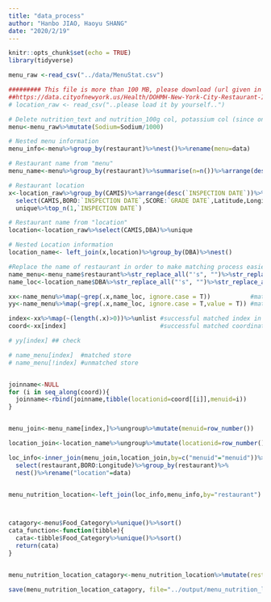 ```yaml
---
title: "data_process"
author: "Hanbo JIAO, Haoyu SHANG"
date: "2020/2/19"
---
```


```r
knitr::opts_chunk$set(echo = TRUE)
library(tidyverse)

menu_raw <-read_csv("../data/MenuStat.csv")

######### This file is more than 100 MB, please download (url given in readme) and load it by yourself.
##https://data.cityofnewyork.us/Health/DOHMH-New-York-City-Restaurant-Inspection-Results/43nn-pn8j?fbclid=IwAR3uN_WpWfG_hVAG9YCQYspbwW-6GDAjoZG-wz4xc3NCWUVPjXEKSpAfsdY
# location_raw <- read_csv("..please load it by yourself..")

# Delete nutrition_text and nutrition_100g col, potassium col (since only 5k entry have value)
menu<-menu_raw%>%mutate(Sodium=Sodium/1000)

# Nested menu information
menu_info<-menu%>%group_by(restaurant)%>%nest()%>%rename(menu=data)

# Restaurant name from "menu"
menu_name<-menu%>%group_by(restaurant)%>%summarise(n=n())%>%arrange(desc(n))

# Restaurant location
x<-location_raw%>%group_by(CAMIS)%>%arrange(desc(`INSPECTION DATE`))%>%
  select(CAMIS,BORO:`INSPECTION DATE`,SCORE:`GRADE DATE`,Latitude,Longitude)%>%
  unique%>%top_n(1,`INSPECTION DATE`)

# Restaurant name from "location"
location<-location_raw%>%select(CAMIS,DBA)%>%unique

# Nested Location information
location_name<- left_join(x,location)%>%group_by(DBA)%>%nest()

#Replace the name of restaurant in order to make matching process easier.
name_menu<-menu_name$restaurant%>%str_replace_all("'s", "")%>%str_replace_all("Shop", "")%>%str_replace_all("`S", "")%>%str_replace_all(" ", "")
name_loc<-location_name$DBA%>%str_replace_all("'s", "")%>%str_replace_all("Shop", "")%>%str_replace_all("`S", "")%>%str_replace_all(" ", "")

xx<-name_menu%>%map(~grep(.x,name_loc, ignore.case = T))           #matched index
yy<-name_menu%>%map(~grep(.x,name_loc, ignore.case = T,value = T)) #matched name

index<-xx%>%map(~(length(.x)>0))%>%unlist #successful matched index in menu
coord<-xx[index]                          #successful matched coordinate in location

# yy[index] ## check

# name_menu[index]  #matched store
# name_menu[!index] #unmatched store


joinname<-NULL
for (i in seq_along(coord)){
  joinname<-rbind(joinname,tibble(locationid=coord[[i]],menuid=i))
}


menu_join<-menu_name[index,]%>%ungroup%>%mutate(menuid=row_number())

location_join<-location_name%>%ungroup%>%mutate(locationid=row_number())%>%right_join(joinname,by=c("locationid"="locationid"))%>%unnest%>%group_by(menuid)%>%nest

loc_info<-inner_join(menu_join,location_join,by=c("menuid"="menuid"))%>%unnest%>%
  select(restaurant,BORO:Longitude)%>%group_by(restaurant)%>%
  nest()%>%rename("location"=data)


menu_nutrition_location<-left_join(loc_info,menu_info,by="restaurant")



catagory<-menu$Food_Category%>%unique()%>%sort()
cata_function<-function(tibble){
  cata<-tibble$Food_Category%>%unique()%>%sort()
  return(cata)
}


menu_nutrition_location_catagory<-menu_nutrition_location%>%mutate(restaurant_food_catagory=map(menu,cata_function))

save(menu_nutrition_location_catagory, file="../output/menu_nutrition_location_catagory.RData")

```









